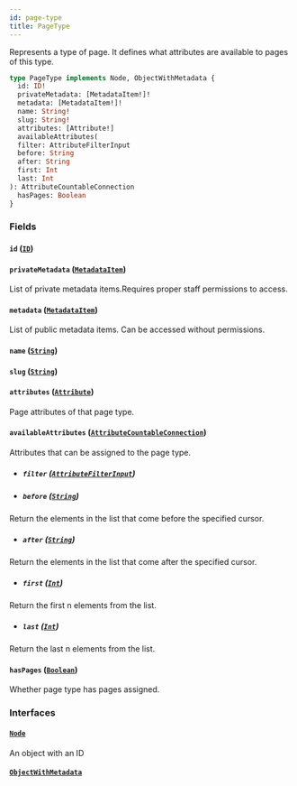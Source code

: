 ```yaml
---
id: page-type
title: PageType
---
```



Represents a type of page. It defines what attributes are available to pages of this type.

```graphql
type PageType implements Node, ObjectWithMetadata {
  id: ID!
  privateMetadata: [MetadataItem!]!
  metadata: [MetadataItem!]!
  name: String!
  slug: String!
  attributes: [Attribute!]
  availableAttributes(
  filter: AttributeFilterInput
  before: String
  after: String
  first: Int
  last: Int
): AttributeCountableConnection
  hasPages: Boolean
}
```


### Fields

#### `id` ([`ID`](../../../developer/api-reference/scalars/id))




#### `privateMetadata` ([`MetadataItem`](../../../developer/api-reference/objects/metadata-item))

List of private metadata items.Requires proper staff permissions to access.


#### `metadata` ([`MetadataItem`](../../../developer/api-reference/objects/metadata-item))

List of public metadata items. Can be accessed without permissions.


#### `name` ([`String`](../../../developer/api-reference/scalars/string))




#### `slug` ([`String`](../../../developer/api-reference/scalars/string))




#### `attributes` ([`Attribute`](../../../developer/api-reference/objects/attribute))

Page attributes of that page type.


#### `availableAttributes` ([`AttributeCountableConnection`](../../../developer/api-reference/objects/attribute-countable-connection))

Attributes that can be assigned to the page type.
- ##### `filter` ([`AttributeFilterInput`](../../../developer/api-reference/inputs/attribute-filter-input))




- ##### `before` ([`String`](../../../developer/api-reference/scalars/string))

Return the elements in the list that come before the specified cursor.


- ##### `after` ([`String`](../../../developer/api-reference/scalars/string))

Return the elements in the list that come after the specified cursor.


- ##### `first` ([`Int`](../../../developer/api-reference/scalars/int))

Return the first n elements from the list.


- ##### `last` ([`Int`](../../../developer/api-reference/scalars/int))

Return the last n elements from the list.


#### `hasPages` ([`Boolean`](../../../developer/api-reference/scalars/boolean))

Whether page type has pages assigned.


### Interfaces

#### [`Node`](../../../developer/api-reference/interfaces/node) 

An object with an ID


#### [`ObjectWithMetadata`](../../../developer/api-reference/interfaces/object-with-metadata) 






